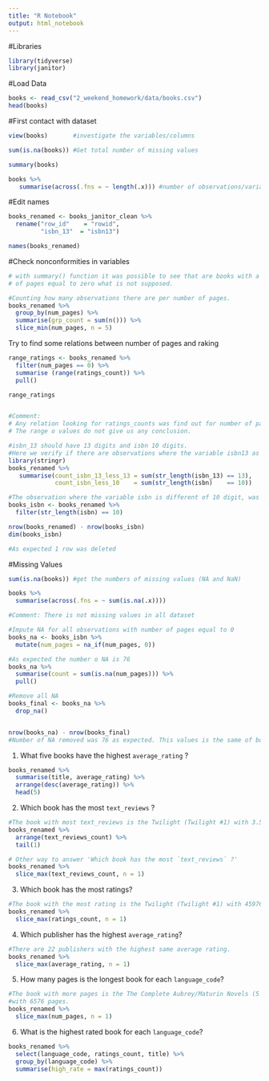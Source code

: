```yaml
---
title: "R Notebook"
output: html_notebook
---
```


#Libraries
```r
library(tidyverse)
library(janitor)
```

#Load Data
```r
books <- read_csv("2_weekend_homework/data/books.csv")
head(books)
```

#First contact with dataset
```r
view(books)       #investigate the variables/columns

sum(is.na(books)) #Get total number of missing values

summary(books)
```

```r
books %>% 
   summarise(across(.fns = ~ length(.x))) #number of observations/variable.
```


#Edit names
```r
books_renamed <- books_janitor_clean %>% 
  rename("row_id"    = "rowid",
         "isbn_13"  = "isbn13")

names(books_renamed)
```
#Check nonconformities in variables
```r
# with summary() function it was possible to see that are books with a number 
# of pages equal to zero what is not supposed.

#Counting how many observations there are per number of pages. 
books_renamed %>% 
  group_by(num_pages) %>% 
  summarise(grp_count = sum(n())) %>% 
  slice_min(num_pages, n = 5)
```

Try to find some relations between number of pages and raking
```r
range_ratings <- books_renamed %>% 
  filter(num_pages == 0) %>% 
  summarise (range(ratings_count)) %>% 
  pull()

range_ratings


#Comment:
# Any relation looking for ratings_counts was find out for number of pages be equal 0. 
# The range o values do not give us any conclusion.
```
```r
#isbn_13 should have 13 digits and isbn 10 digits.
#Here we verify if there are observations where the variable isbn13 as less than 13 digits and isbn with less than 10.
library(stringr)
books_renamed %>% 
   summarise(count_isbn_13_less_13 = sum(str_length(isbn_13) == 13),
             count_isbn_less_10    = sum(str_length(isbn)    == 10))
```

```r
#The observation where the variable isbn is different of 10 digit, was deleted
books_isbn <- books_renamed %>% 
  filter(str_length(isbn) == 10)

nrow(books_renamed) - nrow(books_isbn)
dim(books_isbn)

#As expected 1 row was deleted
```
#Missing Values
```r
sum(is.na(books)) #get the numbers of missing values (NA and NaN)

books %>% 
  summarise(across(.fns = ~ sum(is.na(.x))))

#Comment: There is not missing values in all dataset
```

```r
#Impute NA for all observations with number of pages equal to 0
books_na <- books_isbn %>%
  mutate(num_pages = na_if(num_pages, 0))
```

```r
#As expected the number o NA is 76
books_na %>% 
  summarise(count = sum(is.na(num_pages))) %>% 
  pull()
```

```r
#Remove all NA
books_final <- books_na %>% 
  drop_na()


nrow(books_na) - nrow(books_final)
#Number of NA removed was 76 as expected. This values is the same of books with zero pages that there were in the begin
```
1. What five books have the highest `average_rating` ?
```r
books_renamed %>%
  summarise(title, average_rating) %>% 
  arrange(desc(average_rating)) %>% 
  head(5)
```

2. Which book has the most `text_reviews` ?
```r
#The book with most text_reviews is the Twilight (Twilight #1) with 3.59.
books_renamed %>%
  arrange(text_reviews_count) %>% 
  tail(1)
```

```r
# Other way to answer 'Which book has the most `text_reviews` ?'
books_renamed %>%
  slice_max(text_reviews_count, n = 1)
```

3. Which book has the most ratings?
```r
#The book with the most rating is the Twilight (Twilight #1) with 4597666.
books_renamed %>%
  slice_max(ratings_count, n = 1)
```

4. Which publisher has the highest `average_rating`?
```r
#There are 22 publishers with the highest same average rating.
books_renamed %>% 
  slice_max(average_rating, n = 1) 
```

5. How many pages is the longest book for each `language_code`?
```r
#The book with more pages is the The Complete Aubrey/Maturin Novels (5 Volumes)
#with 6576 pages.
books_renamed %>% 
  slice_max(num_pages, n = 1) 
```

6. What is the highest rated book for each `language_code`?
```r
books_renamed %>% 
  select(language_code, ratings_count, title) %>% 
  group_by(language_code) %>% 
  summarise(high_rate = max(ratings_count))
```

